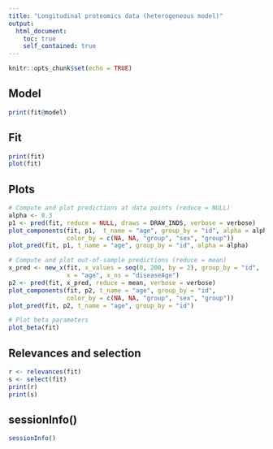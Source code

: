 ```yaml
---
title: "Longitudinal proteomics data (heterogeneous model)"
output:
  html_document:
    toc: true
    self_contained: true
---
```


```r
knitr::opts_chunk$set(echo = TRUE)
```

## Model

```r
print(fit@model)
```

## Fit

```r
print(fit)
plot(fit)
```

## Plots

```r
# Compute and plot predictions at data points (reduce = NULL)
alpha <- 0.3
p1 <- pred(fit, reduce = NULL, draws = DRAW_INDS, verbose = verbose)
plot_components(fit, p1,  t_name = "age", group_by = "id", alpha = alpha,
                color_by = c(NA, NA, "group", "sex", "group"))
plot_pred(fit, p1, t_name = "age", group_by = "id", alpha = alpha)
```

```r
# Compute and plot out-of-sample predictions (reduce = mean)
x_pred <- new_x(fit, x_values = seq(0, 200, by = 2), group_by = "id",
                x = "age", x_ns = "diseaseAge")
p2 <- pred(fit, x_pred, reduce = mean, verbose = verbose)
plot_components(fit, p2, t_name = "age", group_by = "id", 
                color_by = c(NA, NA, "group", "sex", "group"))
plot_pred(fit, p2, t_name = "age", group_by = "id")
```

```r
# Plot beta parameters
plot_beta(fit)
```

## Relevances and selection
```r
r <- relevances(fit)
s <- select(fit)
print(r)
print(s)
```

## sessionInfo()
```r
sessionInfo()
```
